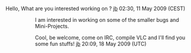 Hello,
What are you interested working on ? [[User:J-b|jb]] 02:30, 11 May 2009 (CEST)
:: I am interested in working on some of the smaller bugs and Mini-Projects.

:::: Cool, be welcome, come on IRC, compile VLC and I'll find you some fun stuffs! [[User:J-b|jb]] 20:09, 18 May 2009 (UTC)